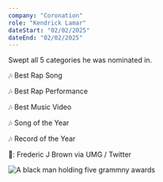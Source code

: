 ```yaml
---
company: "Coronation"
role: "Kendrick Lamar"
dateStart: "02/02/2025"
dateEnd: "02/02/2025"
---
```



Swept all 5 categories he was nominated in.

🎶 Best Rap Song

🎶 Best Rap Performance

🎶 Best Music Video

🎶 Song of the Year

🎶 Record of the Year

📸: Frederic J Brown via UMG / Twitter

<Image 
  src="https://res.cloudinary.com/relentz3d/image/upload/t_relent/1-2-3-4-5.jpeg"
  alt="A black man holding five grammny awards"
  width={800}
  height={600}
  loading="lazy"
  format="webp"
/>
